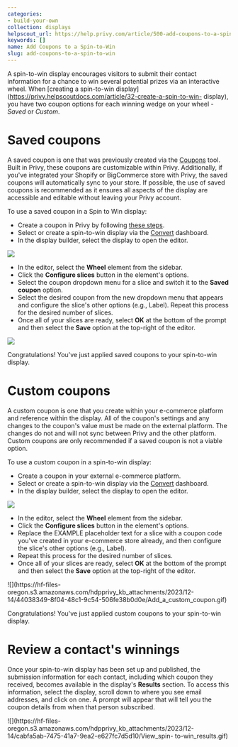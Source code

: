 ```yaml
---
categories:
- build-your-own
collection: displays
helpscout_url: https://help.privy.com/article/500-add-coupons-to-a-spin-to-win
keywords: []
name: Add Coupons to a Spin-to-Win
slug: add-coupons-to-a-spin-to-win
---
```

A spin-to-win display encourages visitors to submit their contact information
for a chance to win several potential prizes via an interactive wheel. When
[creating a spin-to-win
display](https://privy.helpscoutdocs.com/article/32-create-a-spin-to-win-
display), you have two coupon options for each winning wedge on your wheel -
_Saved_ or _Custom_.

# Saved coupons

A saved coupon is one that was previously created via the
[Coupons](https://dashboard.privy.com/coupons) tool. Built in Privy, these
coupons are customizable within Privy. Additionally, if you've integrated your
Shopify or BigCommerce store with Privy, the saved coupons will automatically
sync to your store. If possible, the use of saved coupons is recommended as it
ensures all aspects of the display are accessible and editable without leaving
your Privy account.

To use a saved coupon in a Spin to Win display:

  * Create a coupon in Privy by following [these steps](https://privy.helpscoutdocs.com/article/72-create-and-manage-coupon-codes). 
  * Select or create a spin-to-win display via the [Convert](https://dashboard.privy.com/campaigns) dashboard. 
  * In the display builder, select the display to open the editor. 

![](https://s3.amazonaws.com/helpscout.net/docs/assets/6606da67f4bb664508693b91/images/66a7d55767ad674af17cb7b3/file-S3NDCbotkm.gif)

  * In the editor, select the **Wheel** element from the sidebar. 
  * Click the **Configure slices** button in the element's options. 
  * Select the coupon dropdown menu for a slice and switch it to the **Saved coupon** option. 
  * Select the desired coupon from the new dropdown menu that appears and configure the slice's other options (e.g., Label). Repeat this process for the desired number of slices. 
  * Once all of your slices are ready, select **OK** at the bottom of the prompt and then select the **Save** option at the top-right of the editor. 

![](https://s3.amazonaws.com/helpscout.net/docs/assets/6606da67f4bb664508693b91/images/66a7d8566eb51e63b8f9dfaf/file-G7lOK5y1BA.gif)

Congratulations! You've just applied saved coupons to your spin-to-win
display.

# Custom coupons

A custom coupon is one that you create within your e-commerce platform and
reference within the display. All of the coupon's settings and any changes to
the coupon's value must be made on the external platform. The changes do not
and will not sync between Privy and the other platform. Custom coupons are
only recommended if a saved coupon is not a viable option.

To use a custom coupon in a spin-to-win display:

  * Create a coupon in your external e-commerce platform. 
  * Select or create a spin-to-win display via the [Convert](https://dashboard.privy.com/campaigns) dashboard. 
  * In the display builder, select the display to open the editor. 

![](https://s3.amazonaws.com/helpscout.net/docs/assets/6606da67f4bb664508693b91/images/66a7d55767ad674af17cb7b3/file-S3NDCbotkm.gif)

  * In the editor, select the **Wheel** element from the sidebar. 
  * Click the **Configure slices** button in the element's options. 
  * Replace the EXAMPLE placeholder text for a slice with a coupon code you've created in your e-commerce store already, and then configure the slice's other options (e.g., Label).
  * Repeat this process for the desired number of slices. 
  * Once all of your slices are ready, select **OK** at the bottom of the prompt and then select the **Save** option at the top-right of the editor. 

![](https://hf-files-
oregon.s3.amazonaws.com/hdpprivy_kb_attachments/2023/12-14/44038349-8f04-48c1-9c54-506fe38b0d0e/Add_a_custom_coupon.gif)

Congratulations! You've just applied custom coupons to your spin-to-win
display.

# Review a contact's winnings

Once your spin-to-win display has been set up and published, the submission
information for each contact, including which coupon they received, becomes
available in the display's **Results** section. To access this information,
select the display, scroll down to where you see email addresses, and click on
one. A prompt will appear that will tell you the coupon details from when that
person subscribed.

![](https://hf-files-
oregon.s3.amazonaws.com/hdpprivy_kb_attachments/2023/12-14/cabfa5ab-7475-41a7-9ea2-e627fc7d5d10/View_spin-
to-win_results.gif)

